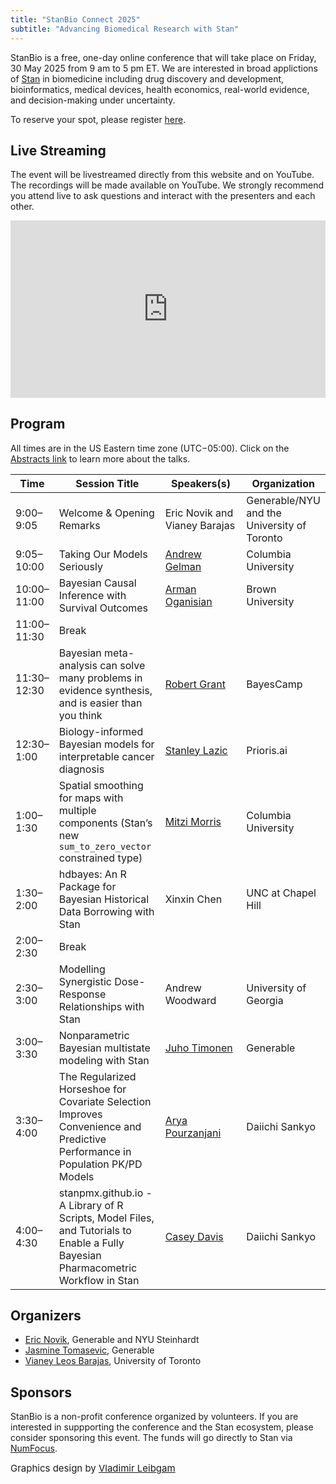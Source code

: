 ```yaml
---
title: "StanBio Connect 2025"
subtitle: "Advancing Biomedical Research with Stan"
---
```


StanBio is a free, one-day online conference that will take place on Friday, 30 May 2025 from 9 am to 5 pm ET. We are interested in broad applictions of [Stan](https://mc-stan.org/) in biomedicine including drug discovery and development, bioinformatics, medical devices, health economics, real-world evidence, and decision-making under uncertainty. 

To reserve your spot, please register [here](https://bit.ly/stanbio2025).

## Live Streaming

The event will be livestreamed directly from this website and on YouTube. The recordings will be made available on YouTube. We strongly recommend you attend live to ask questions and interact with the presenters and each other.

<div style="width:100%;height:0px;position:relative;padding-bottom:56.25%;"><iframe src="https://streamyard.com/watch/NzRqkFCqwmHZ?embed=true" width="100%" height="100%" frameborder="0" allow="autoplay; fullscreen" style="width:100%;height:100%;position:absolute;left:0px;top:0px;overflow:hidden;"></iframe></div>

<!-- ![](images/Banner03.jpg){fig-align="center"} -->


## Program

All times are in the US Eastern time zone (UTC−05:00). Click on the [Abstracts link](https://stanbio.org/abstracts.html) to learn more about the talks.

| Time         | Session Title                                                                                          | Speakers(s)                                                                                          | Organization                                  |
|--------------|--------------------------------------------------------------------------------------------------------|--------------------------------------------------------------------------------------------------------|-----------------------------------------------|
| 9:00–9:05    | Welcome & Opening Remarks                                                                              | Eric Novik and Vianey Barajas                                                                         | Generable/NYU and the University of Toronto   |
| 9:05–10:00   | Taking Our Models Seriously                                                                            | [Andrew Gelman](https://sites.stat.columbia.edu/gelman/)                                              | Columbia University                           |
| 10:00–11:00  | Bayesian Causal Inference with Survival Outcomes                                                       | [Arman Oganisian](https://vivo.brown.edu/display/aoganisi)                                            | Brown University                              |
| 11:00–11:30  | Break                                                                                                  |                                                                                                        |                                               |
| 11:30–12:30  | Bayesian meta-analysis can solve many problems in evidence synthesis, and is easier than you think    | [Robert Grant](http://www.robertgrantstats.co.uk/)                                                    | BayesCamp                                     |
| 12:30–1:00   | Biology-informed Bayesian models for interpretable cancer diagnosis                                    | [Stanley Lazic](https://stanlazic.github.io/)                                                         | Prioris.ai                                    |
| 1:00–1:30    | Spatial smoothing for maps with multiple components (Stan's new `sum_to_zero_vector` constrained type)                                                    | [Mitzi Morris](https://mitzimorris.github.io/)                                                        | Columbia University                           |                                                                 |                                               |
| 1:30–2:00    | hdbayes: An R Package for Bayesian Historical Data Borrowing with Stan                                 | Xinxin Chen                                                                                           | UNC at Chapel Hill                            |
| 2:00–2:30    | Break                                                                                                  |                                       
| 2:30–3:00    | Modelling Synergistic Dose-Response Relationships with Stan                                            | Andrew Woodward                                                                                       | University of Georgia                         |
| 3:00–3:30    | Nonparametric Bayesian multistate modeling with Stan  | [Juho Timonen](https://jtimonen.github.io/)                                                          | Generable                                     |                                                                |                                               |
| 3:30–4:00    | The Regularized Horseshoe for Covariate Selection Improves Convenience and Predictive Performance in Population PK/PD Models | [Arya Pourzanjani](https://www.linkedin.com/in/mcmc/)                                                 | Daiichi Sankyo                                |
| 4:00–4:30    | stanpmx.github.io - A Library of R Scripts, Model Files, and Tutorials to Enable a Fully Bayesian Pharmacometric Workflow in Stan | [Casey Davis](https://www.linkedin.com/in/casey-davis-45a25760/) | Daiichi Sankyo                                |

## Organizers

-   [Eric Novik](https://www.linkedin.com/in/enovik/), Generable and NYU Steinhardt
-   [Jasmine Tomasevic](https://www.linkedin.com/in/jasminetomasevic/), Generable
-   [Vianey Leos Barajas](https://www.statistics.utoronto.ca/people/directories/all-faculty/vianey-leos-barajas), University of Toronto

## Sponsors

StanBio is a non-profit conference organized by volunteers. If you are interested in suppporting the conference and the Stan ecosystem, please consider sponsoring this event. The funds will go directly to Stan via [NumFocus](https://numfocus.org/project/stan).

<span style="font-size: 15px;">Graphics design by [Vladimir Leibgam](https://www.sever-design.com/)</span>
